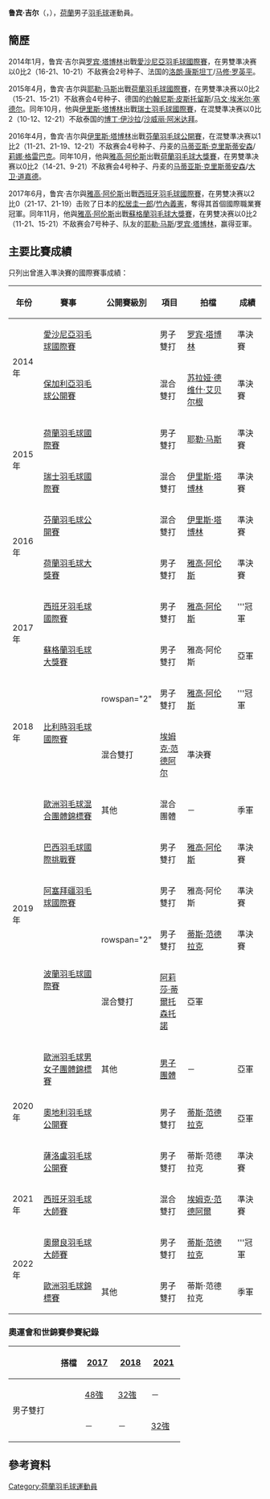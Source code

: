{{noteTA|G1=Badminton}}
{{Infobox 羽球選手
| playername              = 鲁宾·吉尔<br/>{{lang|nl|Ruben Jille}}
| image                   = Ruben Jille.jpg
| size                    = 
| caption                 = 
| birth_name              = 
| date_of_birth           = {{birth_date_and_age|1996|7|11}}
| place_of_birth          = 
| height                  = 
| weight                  = 
| event                   = 男子雙打、混合雙打
| country                 = {{NED}}
| years_started           = 
| handedness              = 
| coach                   = 
| highest_ranking         = 第46位（男雙-[[雅高·阿伦斯|阿伦斯]]）
| date_of_highest_ranking = 2017年9月7日<ref name="ranking">{{en}}[http://bwfcontent.tournamentsoftware.com/ranking/player.aspx?id=14253&player=393206 BWF World Ranking - Ranking of Ruben JILLE (93858)]</ref>
| current_ranking         = 第46位（男雙-[[雅高·阿伦斯|阿伦斯]]）<br/>第747位（男雙-[[罗素·蒙斯|罗素·蒙斯]]）<br/>第65位（混雙-[[伊里斯·塔博林|塔博林]]）<br/>第1500位（混雙-[[谢丽尔·塞尔宁|塞尔宁]]）
| date_of_current_ranking = 2017年9月7日<ref>{{en}}[http://bwfcontent.tournamentsoftware.com/ranking/category.aspx?id=14253&category=474 BWF World Ranking - BWF世界排名榜 (9/7/2017) - Men's doubles]</ref><ref>{{en}}[http://bwfcontent.tournamentsoftware.com/ranking/category.aspx?id=14253&category=476 BWF World Ranking - BWF世界排名榜 (9/7/2017) - Mixed doubles]</ref>
| played                  = 18勝–16負（男單）<br/>72勝–56負（男雙）<br/>80勝–53負（混雙）
| titles                  = 
| bwf_profile             = A9EC3C1E-8FB7-4562-AEDE-A305941BF2CB
| bwf_id                  = 93858
| updated                 = 2017年9月7日
}}
{{MedalTableTop|width=286px}}
{{MedalSport | 男子[[羽毛球|羽毛球]]}}
{{MedalCountry | {{NED}}}}
{{MedalCompetition | [[歐洲羽毛球錦標賽|歐洲羽毛球錦標賽]]}}
{{MedalBronze| [[2022年歐洲羽毛球錦標賽|2022年 馬德里]] | 男子雙打}}
{{MedalCompetition | [[歐洲羽毛球混合團體錦標賽|歐洲羽毛球混合團體錦標賽]]}}
{{MedalBronze| [[2019年歐洲羽毛球混合團體錦標賽|2019年 哥本哈根]] | 混合團體 }}
{{MedalCompetition|[[歐洲羽毛球男女子團體錦標賽|歐洲羽毛球男女子團體錦標賽]]}}
{{MedalSilver| [[2020年歐洲羽毛球男女子團體錦標賽|2020年 列萬]] | [[2020年歐洲羽毛球女子團體錦標賽|男子團體]] }}
{{MedalBottom}}
'''鲁宾·吉尔'''（{{lang-nl|'''Ruben Jille'''}}，{{bd|1996年|7月11日||}}），[[荷蘭|荷蘭]]男子[[羽毛球|羽毛球]]運動員。

==簡歷==
2014年1月，鲁宾·吉尔與[[罗宾·塔博林|罗宾·塔博林]]出戰[[2014年愛沙尼亞羽毛球國際賽|愛沙尼亞羽毛球國際賽]]，在男雙準决赛以0比2（16-21、10-21）不敌赛会2号种子、法国的[[洛朗·康斯坦丁|洛朗·康斯坦丁]]/[[马修·罗英平|马修·罗英平]]。

2015年4月，鲁宾·吉尔與[[耶勒·马斯|耶勒·马斯]]出戰[[2015年荷蘭羽毛球國際賽|荷蘭羽毛球國際賽]]，在男雙準决赛以0比2（15-21、15-21）不敌赛会4号种子、德国的[[约翰尼斯·皮斯托留斯|约翰尼斯·皮斯托留斯]]/[[马文·埃米尔·塞德尔|马文·埃米尔·塞德尔]]。同年10月，他與[[伊里斯·塔博林|伊里斯·塔博林]]出戰[[2015年瑞士羽毛球國際賽|瑞士羽毛球國際賽]]，在混雙準决赛以0比2（10-12、12-21）不敌泰国的[[博丁·伊沙拉|博丁·伊沙拉]]/[[沙威丽·阿米达拜|沙威丽·阿米达拜]]。

2016年4月，鲁宾·吉尔與[[伊里斯·塔博林|伊里斯·塔博林]]出戰[[2016年芬蘭羽毛球公開賽|芬蘭羽毛球公開賽]]，在混雙準决赛以1比2（11-21、21-19、12-21）不敌赛会4号种子、丹麦的[[马蒂亚斯·克里斯蒂安森|马蒂亚斯·克里斯蒂安森]]/[[莉娜·格雷巴克|莉娜·格雷巴克]]。同年10月，他與[[雅高·阿伦斯|雅高·阿伦斯]]出戰[[2016年荷蘭羽毛球大獎賽|荷蘭羽毛球大獎賽]]，在男雙準决赛以0比2（14-21、9-21）不敌赛会4号种子、丹麦的[[马蒂亚斯·克里斯蒂安森|马蒂亚斯·克里斯蒂安森]]/[[大卫·道嘉德|大卫·道嘉德]]。

2017年6月，鲁宾·吉尔與[[雅高·阿伦斯|雅高·阿伦斯]]出戰[[2017年西班牙羽毛球國際賽|西班牙羽毛球國際賽]]，在男雙决赛以2比0（21-17、21-19）击败了日本的[[松居圭一郎|松居圭一郎]]/[[竹內義憲|竹內義憲]]，奪得其首個國際職業賽冠軍。同年11月，他與[[雅高·阿伦斯|雅高·阿伦斯]]出戰[[2017年蘇格蘭羽毛球大獎賽|蘇格蘭羽毛球大獎賽]]，在男雙决赛以0比2（11-21、15-21）不敌赛会7号种子、队友的[[耶勒·马斯|耶勒·马斯]]/[[罗宾·塔博林|罗宾·塔博林]]，赢得亚軍。

==主要比賽成績==
只列出曾進入準決賽的國際賽事成績：
{| class=wikitable style="text-align:center; font-size:small;" 
!width="50"|年份
!width="180"|賽事
!width="80"|公開賽級別
!width="60"|項目
!width="150"|拍檔
!width="50"|成績
|-
!rowspan="2"|2014年
|[[2014年愛沙尼亞羽毛球國際賽|愛沙尼亞羽毛球國際賽]]
|{{BWFIS}}
|男子雙打
|[[罗宾·塔博林|罗宾·塔博林]]
|bgcolor="#b8860b"|準決賽
|-
|[[2014年保加利亞羽毛球公開賽|保加利亞羽毛球公開賽]]
|{{BWFIS}}
|混合雙打
|[[苏拉娅·德维什·艾贝尔根|苏拉娅·德维什·艾贝尔根]]
|bgcolor="#b8860b"|準決賽
|-
!rowspan="2"|2015年
|[[2015年荷蘭羽毛球國際賽|荷蘭羽毛球國際賽]]
|{{BWFIS}}
|男子雙打
|[[耶勒·马斯|耶勒·马斯]]
|bgcolor="#b8860b"|準決賽
|-
|[[2015年瑞士羽毛球國際賽|瑞士羽毛球國際賽]]
|{{BWFIC}}
|混合雙打
|[[伊里斯·塔博林|伊里斯·塔博林]]
|bgcolor="#b8860b"|準決賽
|-
!rowspan="2"|2016年
|[[2016年芬蘭羽毛球公開賽|芬蘭羽毛球公開賽]]
|{{BWFIC}}
|混合雙打
|[[伊里斯·塔博林|伊里斯·塔博林]]
|bgcolor="#b8860b"|準決賽
|-
|[[2016年荷蘭羽毛球大獎賽|荷蘭羽毛球大獎賽]]
|{{BWFGP}}
|男子雙打
|[[雅高·阿伦斯|雅高·阿伦斯]]
|bgcolor="#b8860b"|準決賽
|-
!rowspan="2"|2017年
|[[2017年西班牙羽毛球國際賽|西班牙羽毛球國際賽]]
|{{BWFIC}}
|男子雙打
|[[雅高·阿伦斯|雅高·阿伦斯]]
|bgcolor="gold"|'''冠軍
|-
|[[2017年蘇格蘭羽毛球大獎賽|蘇格蘭羽毛球大獎賽]]
|{{BWFGP}}
|男子雙打
|雅高·阿伦斯
|bgcolor="silver"|亞軍
|-
!rowspan="2"|2018年
|rowspan="2"|[[2018年比利時羽毛球國際賽|比利時羽毛球國際賽]]
|rowspan="2" {{BWFIC}}
|男子雙打
|[[雅高·阿伦斯|雅高·阿伦斯]]
|bgcolor="gold"|'''冠軍
|-
|混合雙打
|[[埃姆克·范德阿尔|埃姆克·范德阿尔]]
|bgcolor="#b8860b"|準決賽
|-
!rowspan="5"|2019年
|[[2019年歐洲羽毛球混合團體錦標賽|歐洲羽毛球混合團體錦標賽]]
|其他
|混合團體
|－
|bgcolor="#b8860b"|季軍
|-
|[[2019年巴西羽毛球國際挑戰賽|巴西羽毛球國際挑戰賽]]
|{{BWFIC}}
|男子雙打
|[[雅高·阿伦斯|雅高·阿伦斯]]
|bgcolor="#b8860b"|準決賽
|-
|[[2019年阿塞拜疆羽毛球國際賽|阿塞拜疆羽毛球國際賽]]
|{{BWFIC}}
|男子雙打
|雅高·阿伦斯
|bgcolor="#b8860b"|準決賽
|-
|rowspan="2"|[[2019年波蘭羽毛球國際賽|波蘭羽毛球國際賽]]
|rowspan="2" {{BWFIS}}
|男子雙打
|[[蒂斯·范德拉克|蒂斯·范德拉克]]
|bgcolor="#b8860b"|準決賽
|-
|混合雙打
|[[阿莉莎·蒂爾托森托諾|阿莉莎·蒂爾托森托諾]]
|bgcolor="silver"|亞軍
|-
!rowspan="3"|2020年
|[[2020年歐洲羽毛球男女子團體錦標賽|歐洲羽毛球男女子團體錦標賽]]
|其他
|[[2020年歐洲羽毛球男子團體錦標賽|男子團體]]
|－
|bgcolor="silver"|亞軍
|-
|[[2020年奧地利羽毛球公開賽|奧地利羽毛球公開賽]]
|{{BWFIC}}
|男子雙打
|[[蒂斯·范德拉克|蒂斯·范德拉克]]
|bgcolor="silver"|亞軍
|-
|[[2020年薩洛盧羽毛球公開賽|薩洛盧羽毛球公開賽]]
|{{BWF100}}
|男子雙打
|蒂斯·范德拉克
|bgcolor="#b8860b"|準決賽
|-
!rowspan="1"|2021年
|[[2021年西班牙羽毛球大師賽|西班牙羽毛球大師賽]]
|{{BWF300}}
|混合雙打
|[[埃姆克·范德阿爾|埃姆克·范德阿爾]]
|bgcolor="#b8860b"|準決賽
|-
!rowspan="2"|2022年
|[[2022年奧爾良羽毛球大師賽|奧爾良羽毛球大師賽]]
|{{BWF100}}
|男子雙打
|[[蒂斯·范德拉克|蒂斯·范德拉克]]
|bgcolor="gold"|'''冠軍
|-
|[[2022年歐洲羽毛球錦標賽|歐洲羽毛球錦標賽]]
|其他
|男子雙打
|蒂斯·范德拉克
|bgcolor="#b8860b"|季軍
|}
{{BWF賽事級別索引}}

===奧運會和世錦賽參賽紀錄===
{| class=wikitable style="text-align:center; font-size:small;" 
!
!搭檔
!width="50"|[[2017年世界羽毛球錦標賽|2017]]
!width="50"|[[2018年世界羽毛球錦標賽|2018]]
!width="50"|[[2021年世界羽毛球錦標賽|2021]]
|-
!width="80" rowspan="2"|男子雙打
|align="left"|{{nowrap|[[雅高·阿伦斯|雅高·阿伦斯]]}}
|[[2017年世界羽毛球錦標賽男子雙打項目|48強]]
|[[2018年世界羽毛球錦標賽男子雙打項目|32強]]
|－
|-
|align="left"|{{nowrap|[[蒂斯·范德拉克|蒂斯·范德拉克]]}}
|－
|－
|[[2021年世界羽毛球錦標賽男子雙打項目|32強]]
|}

==參考資料==
{{Reflist}}

{{DEFAULTSORT:Jille, Ruben}}
[[Category:荷蘭羽毛球運動員|Category:荷蘭羽毛球運動員]]
